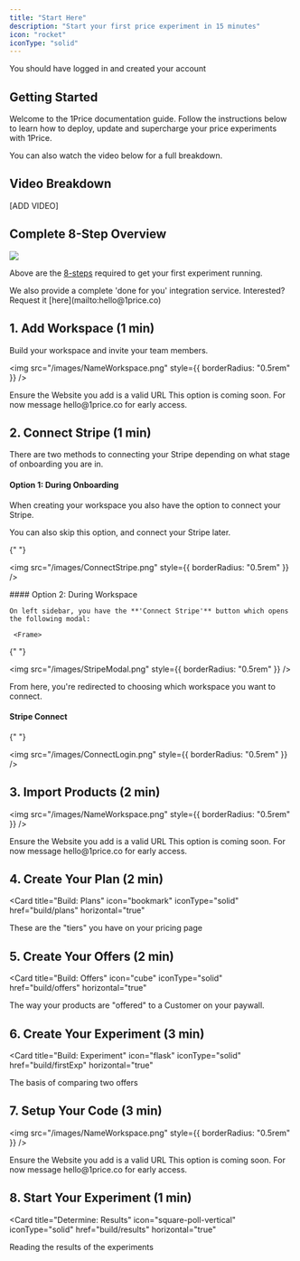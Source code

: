 ```yaml
---
title: "Start Here"
description: "Start your first price experiment in 15 minutes"
icon: "rocket"
iconType: "solid"
---
```


<Check> You should have logged in and created your account</Check>

## Getting Started

Welcome to the 1Price documentation guide. Follow the instructions below to learn how to deploy, update and supercharge your price experiments with 1Price.

You can also watch the video below for a full breakdown.

## Video Breakdown

<Warning>[ADD VIDEO]</Warning>

## Complete 8-Step Overview

<Frame>
  <img src="/images/Steps.png" style={{ borderRadius: "0.5rem" }} />
</Frame>

Above are the [8-steps](https://app.1price.co/connect) required to get your first experiment running.

<Note>
  We also provide a complete 'done for you' integration service. Interested?
  Request it [here](mailto:hello@1price.co)
</Note>

## 1. Add Workspace (1 min)

Build your workspace and invite your team members.

<AccordionGroup>
  <Accordion title="Name Your Workspace" icon="signature" iconType="solid">
    <Frame>
    
  <img src="/images/NameWorkspace.png" style={{ borderRadius: "0.5rem" }} />

</Frame>
<Warning>Ensure the Website you add is a valid URL</Warning>

  </Accordion>
  <Accordion title="Invite Team Members" icon="user-plus" iconType="solid">
<Note>This option is coming soon. For now message hello@1price.co for early access.</Note>

  </Accordion>
</AccordionGroup>

## 2. Connect Stripe (1 min)

<AccordionGroup>
  <Accordion title="Stripe Connect" icon="cc-stripe" iconType="solid">

There are two methods to connecting your Stripe depending on what stage of onboarding you are in.

#### Option 1: During Onboarding

When creating your workspace you also have the option to connect your Stripe.

You can also skip this option, and connect your Stripe later.

<Frame>

{" "}

<img src="/images/ConnectStripe.png" style={{ borderRadius: "0.5rem" }} />

</Frame>
#### Option 2: During Workspace

    On left sidebar, you have the **'Connect Stripe'** button which opens the following modal:

     <Frame>

{" "}

<img src="/images/StripeModal.png" style={{ borderRadius: "0.5rem" }} />

</Frame>

From here, you're redirected to choosing which workspace you want to connect.

#### Stripe Connect

  <Frame>

{" "}

<img src="/images/ConnectLogin.png" style={{ borderRadius: "0.5rem" }} />

</Frame>

  </Accordion>
</AccordionGroup>

## 3. Import Products (2 min)

<AccordionGroup>
  <Accordion title="Name Your Workspace" icon="signature" iconType="solid">
    <Frame>
    
  <img src="/images/NameWorkspace.png" style={{ borderRadius: "0.5rem" }} />

</Frame>
<Warning>Ensure the Website you add is a valid URL</Warning>

  </Accordion>
  <Accordion title="Invite Team Members" icon="user-plus" iconType="solid">
<Note>This option is coming soon. For now message hello@1price.co for early access.</Note>

  </Accordion>
</AccordionGroup>

## 4. Create Your Plan (2 min)

<Card
  title="Build: Plans"
  icon="bookmark"
  iconType="solid"
  href="build/plans"
  horizontal="true"
>
  These are the "tiers" you have on your pricing page
</Card>

## 5. Create Your Offers (2 min)

<Card
  title="Build: Offers"
  icon="cube"
  iconType="solid"
  href="build/offers"
  horizontal="true"
>
  The way your products are "offered" to a Customer on your paywall.
</Card>

## 6. Create Your Experiment (3 min)

<Card
  title="Build: Experiment"
  icon="flask"
  iconType="solid"
  href="build/firstExp"
  horizontal="true"
>
  The basis of comparing two offers
</Card>

## 7. Setup Your Code (3 min)

<AccordionGroup>
  <Accordion title="Name Your Workspace" icon="signature" iconType="solid">
    <Frame>
    
  <img src="/images/NameWorkspace.png" style={{ borderRadius: "0.5rem" }} />

</Frame>
<Warning>Ensure the Website you add is a valid URL</Warning>

  </Accordion>
  <Accordion title="Invite Team Members" icon="user-plus" iconType="solid">
<Note>This option is coming soon. For now message hello@1price.co for early access.</Note>

  </Accordion>
</AccordionGroup>

## 8. Start Your Experiment (1 min)

<Card
  title="Determine: Results"
  icon="square-poll-vertical"
  iconType="solid"
  href="build/results"
  horizontal="true"
>
  Reading the results of the experiments
</Card>
